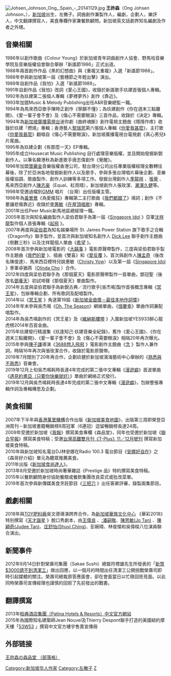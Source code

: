 
[[File:Johsen_Johnson_Ong,_Spain_-_20141129.jpg|thumb]]
{{Infobox person
| 姓名 = 王祚森
| 类型 = 專欄／美食作家、音樂人
| 英文名 = Ong Johsen Johnson 
| 出生日期 = {{birth_date_and_age|1968|09|23}}
| 出生地点 = {{新加坡}}
| 籍貫 = [[海南|海南]]
| 國籍 = {{SIN}}
| 语言 =[[華語|華語]]、[[英語|英語]]、[[粵語|粵語]]、[[海南|海南]]、[[台語|台語]]
| 职业 = [[作家|作家]]、[[音樂人|音樂人]]、[[編劇|編劇]]、[[美食及媒體－顧問|美食及媒體－顧問]]
| 網站 = [https://www.facebook.com/nvmsjohnson 臉書粉絲網頁]

}}
'''王祚森'''（Ong Johsen Johnson，{{Bd|1968年|9月23日}}），[[新加坡|新加坡]]出生，左撇子。詞曲創作兼製作人，編劇，企劃人，樂評人，中文翻譯撰寫人，美食專欄作家兼餐飲顧問。新加坡英文話劇界知名編劇及作者{{le|陳贊浩|Tan Tarn How}}之外甥。

== 音樂相關 ==

1986年以創作歌曲《Colour Young》於新加坡青年詞曲創作人協會、野馬哈音樂學院及音樂版權協會聯合舉辦「新謠節1986」正式出道。<br/>
1988年兩首創作作品《黑的幻想曲》與《重複又重複》入選「新謠節1988」。<br/>
1988年參與新加坡第一屆《藝穗節之年輕出擊》演出。<br/>
1989年自創作品《我怕》入選「新謠節1989」。<br/>
1991年自創作品《我怕》改詞《愛心王國》，收錄於新謠歌手玖建首張個人專輯。<br/>
1992年為玖建第二張個人專輯《夢裡夢外》創作《靠近》。<br/>
1993年加盟Music & Melody Publishing出任A&R音樂總監一職。<br/>
1994年為馬來西亞歌手陳時正創作《寧願不懂》；為玖建創作《你在週末三點離開》、《愛一輩子會不會》及《傷心不需要眼淚》三首作品，收錄於《決定》專輯。<br/>
1994年為[[新傳媒8頻道|新加坡廣播電視台]]迷你劇《曲終魂斷》創作電視主題曲《隱隱作疼》收錄於玖建「燃燒」專輯；香港藝人[[黎瑞恩|黎瑞恩]]第六張個人專輯《[[你愛我甚麼|你愛我甚麼]]》，主打歌《[[你愛我甚麼|你愛我甚麼]]》翻唱自《傷心不需要眼淚》，新加坡廣播電視台電視劇《真心男兒》片尾曲。<br/>
1995年為玖建企劃《有那麼一天》EP專輯。<br/>
1995年成立Housecat Music Publishing 自行處理音樂版權，並且開始發掘新銳創作人。以筆名韓港秋為新進歌手唐志偉創作《覺醒》。<br/>
1996年加盟[[寶麗金|寶麗金]]音樂版權香港公司，駐台灣分公司出任專業版權經理全數轉往幕後，除了於亞洲各地發掘新創作人以及歌手，參與多張台灣唱片幕後企劃、音樂版權協調、歌曲製作、創作人訓練等多項工作。發掘台灣創作人[http://mojim.com/%E5%AD%A3%E9%BE%8D%E7%A5%A5.html?t4 季龍祥] {{Wayback|url=http://mojim.com/%E5%AD%A3%E9%BE%8D%E7%A5%A5.html?t4 |date=20150620111255 }}、[https://unsungchess.wordpress.com/2014/02/21/%E7%A6%8F%E9%9F%B3%E6%AD%8C%E6%9B%B2%E5%94%AF%E6%9C%89%E6%84%9B-%E5%BC%B5%E8%A6%BA/ 張覺] {{Wayback|url=https://unsungchess.wordpress.com/2014/02/21/%E7%A6%8F%E9%9F%B3%E6%AD%8C%E6%9B%B2%E5%94%AF%E6%9C%89%E6%84%9B-%E5%BC%B5%E8%A6%BA/ |date=20150709111652 }}、馬來西亞創作人[[飛馬_(譚詠麟專輯)|陳志豪]]（Equal、紅雨晴），新加坡創作人張玫潔、[[新加坡歌手列表|瀧澤久健]]等。<br/>
1998年受邀過檔到[https://en.wikipedia.org/wiki/GMM_Grammy GMM] {{Wayback|url=https://en.wikipedia.org/wiki/GMM_Grammy |date=20210331183804 }}唱片 （台灣）出任版權主管。<br/>
1998年為[[黃鶯鶯|黃鶯鶯]]《為愛瘋狂》專輯第二主打歌曲《[https://www.youtube.com/watch?v=83yTbR1-1iw 我們都錯了]》填詞；創作《不要讓悲傷靠近》收錄於[[李蕙敏|李蕙敏]]《[[在屋頂唱歌|在屋頂唱歌]]》專輯。<br/>
2001年出任Peer Music新馬地區總經理一職。<br/>
2005年首次與知名編曲製作人梁伯君聯手為第一屆《[https://en.wikipedia.org/wiki/Singapore_Idol Singapore Idol] {{Wayback|url=https://en.wikipedia.org/wiki/Singapore_Idol |date=20151106220638 }}》亞軍[[新加坡歌手列表|沈祥龍]]製作個人首張專輯《[https://www.discogs.com/%E6%B2%88%E7%A5%A5%E9%BE%8D-%E8%B5%B7%E9%A3%9B/release/8928926 起飛] {{Wayback|url=https://www.discogs.com/%E6%B2%88%E7%A5%A5%E9%BE%8D-%E8%B5%B7%E9%A3%9B/release/8928926 |date=20210225135706 }}》。<br/>
2007年再度與[[梁伯君|梁伯君]]為知名娛樂場所 St. James Power Station 旗下歌手之合輯《Dragonfly》聯手製作，並首次與新加坡知名創作人 [[李炳文|Dick Lee]] 聯手創作主題曲《倒數三秒》以及沈祥龍個人單曲《[https://www.youtube.com/watch?v=CxDpGs5ViFY 希望] {{Wayback|url=https://www.youtube.com/watch?v=CxDpGs5ViFY |date=20160316164414 }}》。<br/>
2008年首次參與新加坡電影的《[https://en.wikipedia.org/wiki/The_Wedding_Game 大囍事] {{Wayback|url=https://en.wikipedia.org/wiki/The_Wedding_Game |date=20140921075710 }}》電影原聲帶製作，三度與梁伯君聯手製作主題曲《[https://www.youtube.com/watch?v=O5pW7kbXzLc 我們的愛] {{Wayback|url=https://www.youtube.com/watch?v=O5pW7kbXzLc |date=20160317023338 }}》、插曲《雙喜》和《[https://www.youtube.com/watch?v=JNRUNsy6Xio 愛反覆] {{Wayback|url=https://www.youtube.com/watch?v=JNRUNsy6Xio |date=20160316120318 }}》，首次與創作人[[陳俊達|陳孟奇]]（後改名陳俊達）、馬來西亞模特兒姚惠敏（[https://web.archive.org/web/20160304210804/http://fhm.com.my/FHM-Girls/From-The-Vault/Article.aspx?arc=14866&sec=108 Christy Yow]）以及第一屆《[https://en.wikipedia.org/wiki/Singapore_Idol Singapore Idol] {{Wayback|url=https://en.wikipedia.org/wiki/Singapore_Idol |date=20151106220638 }}》季軍卓猶燕（[https://en.wikipedia.org/wiki/Olinda_Cho Olinda Cho] {{Wayback|url=https://en.wikipedia.org/wiki/Olinda_Cho |date=20170107004134 }}）合作。<br/>
2012年四度與梁伯君聯手為《那個夏天》電影原聲帶製作一首單曲，鄧冠聖（後改名[[鄧養天|鄧養天]]）初試啼聲《那個夏天》單曲製作。<br/>
2014年五度與梁伯君聯手為新銳古典／流行歌手[吳杰鳴]製作首張概念專輯《[https://open.spotify.com/album/273f09RcXQRYLa8cEmIr98?si=lXf-MNIuRFGLrHY1WigadQ 冥王星]》，包辦專輯企劃、所有歌詞及配唱製作。<br/>
2014年以《[https://www.youtube.com/watch?v=7e9WPtHpLHI 冥王星] {{Wayback|url=https://www.youtube.com/watch?v=7e9WPtHpLHI |date=20140115135327 }}》角逐第19屆《[https://web.archive.org/web/20150311022937/http://www.meradio.sg/sha/award 新加坡金曲獎－最佳本地作詞獎]》<br/>
2014年年末參與吳杰鳴《[https://open.spotify.com/album/59cFSnPURL8ve4Pm8qSYYY?si=ESH0k0oSRO2kUjXVfWFaGg Oh, The Season]》網絡單曲，《[https://open.spotify.com/track/4AeJOc9nDpHfsXtBo6CBwH?si=-FfDczYsQBuQdaBVA69JHA 很慶幸]》單曲作詞兼配唱製作。<br/>
2014年為吳杰鳴創作的《冥王星》及《[https://www.youtube.com/watch?v=g7kFWjeaJew 維納斯腰帶] {{Wayback|url=https://www.youtube.com/watch?v=g7kFWjeaJew |date=20160324172601 }}》入圍新加坡YES933醉心龍虎榜2014年百首金曲。<br/>
2015年玖建發行精選集《玖逢知己·玖建音樂全紀錄》，舊作《愛心王國》、《你在週末三點離開》、《愛一輩子會不會》及《傷心不需要眼淚》相隔20年再次曝光。<br/>
2015年參與[https://en.wikipedia.org/wiki/Royston_Tan%20 陳子謙]導演《[https://www.facebook.com/3688movie 3688想入飛飛] {{Wayback|url=https://www.facebook.com/3688movie |date=20150813154255 }}》電影創作主題曲《[https://www.youtube.com/watch?v=QMC51fcAjdk 念] {{Wayback|url=https://www.youtube.com/watch?v=QMC51fcAjdk |date=20160316205450 }}》製作人兼作詞，時隔16年再次與張玫潔合作，收錄於電影原聲帶。<br/>
2019年7月闊別了20年再合作，企劃玖健於新加坡濱海藝術中心舉辦的《[https://www.youtube.com/watch?v=S2CnIiPKRpc 熟悉與不熟悉]》音樂會。<br/>
2019年12月上旬吳杰鳴耗時長達4年完成的第二張中文專輯《[https://open.spotify.com/album/4rkik8eWBX5EhoGW03tEOS?si=6mabmZ89SrCjLIFbOZ8yog 漫遊癖]》首波單曲《[https://open.spotify.com/track/3sjcqSuyZVkS7PrLG898fr?si=ochRZb22SSOs6TahUFn4jA 遇見約書亞（只要你快樂就好）]》單曲於網絡正式發行。<br/>
2019年12月與吳杰鳴耗時長達4年完成的第二張中文專輯《[https://open.spotify.com/album/4rkik8eWBX5EhoGW03tEOS?si=6mabmZ89SrCjLIFbOZ8yog 漫遊癖]》，包辦整張專輯作詞及專輯構思及企劃。<br/>

== 美食相關 ==

2007年下半年與[[香港|香港]][[萬里機構|萬里機構]]合作出版《[http://books.google.com.sg/books?id=KZltwzbqRBUC&printsec=frontcover&source=gbs_ge_summary_r&cad=0#v=onepage&q&f=false 新加坡美食地圖]》，出版第三周即榮登亞洲周刊－新加坡書籍暢銷榜8周冠軍（6連冠）逗留暢銷榜長達24周。<br/>
2009年受邀於新加坡《[[我报|我報]]》撰寫美食專欄《森品堂》，同年也受邀於新加坡《[[联合早报|聯合早報]]》撰寫美食特稿；受邀[[台灣|台灣]][http://www.thsrc.com.tw/tc/tourist/tour_plus.asp 高鐵雙月刊《T-Plus》11／12月號刊] {{Wayback|url=http://www.thsrc.com.tw/tc/tourist/tour_plus.asp |date=20110914033623 }}撰寫新加坡美食特稿。<br/>
2010年與新加坡知名電台DJ林安娜在Radio 100.3 電台節目《[https://web.archive.org/web/20110806005208/http://www.radio1003.com/show/Anna 安娜好自在]》之《森哥好介紹》單元為聽眾推薦美食。<br/>
2011年出版《[https://www.youtube.com/watch?v=iSGEJ5Bh0s0 新加坡食尚達人]》。<br/>
2013年8月受邀於新加坡時尚奢華雜誌《Prestige 品》特約撰寫美食特稿。<br/>
2015年以餐飲顧問身份協助餐館或餐飲集團改良菜式或批改菜單。<br/>
2019年首次參與新傳媒美食烹飪節目《[https://www.mewatch.sg/en/series/king-of-culinary/ep10/831741 三把刀] {{Wayback|url=https://www.mewatch.sg/en/series/king-of-culinary/ep10/831741 |date=20201026205407 }}》出任客卿評審，錄製兩集節目。<br/>

== 戲劇相關 ==

2018年與[https://web.archive.org/web/20180920235911/http://www.toyfactory.com.sg/about-toy-2/ TOY肥料廠]吳文德導演跨界合作，為[https://www.singaporeccc.org.sg/zh/ 新加坡華族文化中心] {{Wayback|url=https://www.singaporeccc.org.sg/zh/ |date=20180920195638 }}《華彩2018》特別撰寫《[https://www.singaporeccc.org.sg/zh/masters-of-comedy/ 天才諧星] {{Wayback|url=https://www.singaporeccc.org.sg/zh/masters-of-comedy/ |date=20180920195838 }}》脫口秀劇本，由[https://zh-yue.wikipedia.org/wiki/%E7%8E%8B%E5%81%89%E8%89%AF 王偉良] {{Wayback|url=https://zh-yue.wikipedia.org/wiki/%E7%8E%8B%E5%81%89%E8%89%AF |date=20210518110749 }}、[[:潘嗣敬|:潘嗣敬]]、[https://www.imdb.com/name/nm3521539/ 陳思敏(Jo Tan)] {{Wayback|url=https://www.imdb.com/name/nm3521539/ |date=20170217121304 }}、[https://web.archive.org/web/20180920195849/http://comedycentralasia.com/comedians/judee-tan/ 陳穎奇(Judee Tan)]、[https://web.archive.org/web/20180920195826/https://www.starnow.ca/syching 庄舒怡(Shuyi Ching)]、彭婉晴、林俊傑和吳偉樑八位演員聯合演出。<br/>

== 新聞事件 ==

2012年9月14日針對榮壽司集團（Sakae Sushi）總裁符標雄先生所發表的「[https://web.archive.org/web/20120916214005/http://news.omy.sg/News/Local%20News/Rong-Shou-Si-3000Yuan-Qing-Bu-Dao-Ren-Mei-Shi-Zhuan-Lan-Zuo-Jia-Tiao-Zhan-Dang-Qing-Ji-Gong-89281 新幣$3000請不到清潔工]」做出回應，以一個月的時間出任清潔工公開挑戰榮壽司即時引起媒體的關注。榮壽司總裁原答應面會，卻在會面當日以忙碌回拒見面。以此同時榮壽司宣傳經理也謹慎的回拒了先前發出的戰書。

== 翻譯撰寫 ==

2013年[https://web.archive.org/web/20130312033455/http://www.patinahotels.com/zh/ 柏典酒店集團（Patina Hotels & Resorts）中文官方網站]<br/>
2015年為國際知名建築師Jean Nouvel及Thierry Despont聯手打造的美國紐約摩天樓「[https://en.wikipedia.org/wiki/53W53 53W53] {{Wayback|url=https://en.wikipedia.org/wiki/53W53 |date=20151027204444 }}」撰寫中文官方樓宇售賣宣傳冊<br/>

== 外部链接 ==

[http://nvms.blogspot.com/ 王祚森の森品堂 （部落格）] {{Wayback|url=http://nvms.blogspot.com/ |date=20120109074606 }}<br/>

{{DEFAULTSORT:W}}
[[Category:新加坡华人作家|Category:新加坡华人作家]]
[[Category:左撇子|Category:左撇子]]
[[Category:王姓|Z]]